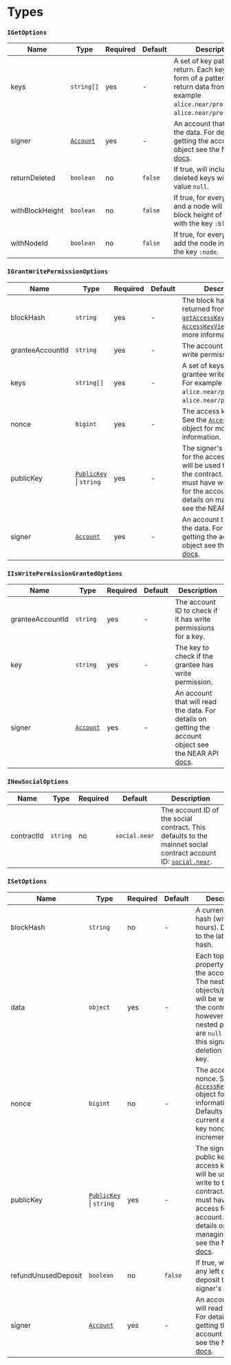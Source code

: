 
# Types

<TOCInline
  maxHeadingLevel={4}
  toc={toc}
/>

### `IGetOptions`

| Name            | Type                                                                                     | Required | Default | Description                                                                                                                                                  |
|-----------------|------------------------------------------------------------------------------------------|----------|---------|--------------------------------------------------------------------------------------------------------------------------------------------------------------|
| keys            | `string[]`                                                                               | yes      | -       | A set of key patterns to return. Each key is in the form of a pattern to return data from. For example `alice.near/profile/**` or `alice.near/profile/name`. |
| signer          | [`Account`](https://near.github.io/near-api-js/classes/near_api_js.account.Account.html) | yes      | -       | An account that will read the data. For details on getting the account object see the NEAR API [docs](https://docs.near.org/tools/near-api-js/account).      |
| returnDeleted   | `boolean`                                                                                | no       | `false` | If true, will include deleted keys with the value `null`.                                                                                                    |
| withBlockHeight | `boolean`                                                                                | no       | `false` | If true, for every value and a node will add the block height of the data with the key `:block`.                                                             |
| withNodeId      | `boolean`                                                                                | no       | `false` | If true, for every node will add the node index with the key `:node`.                                                                                        |

### `IGrantWritePermissionOptions`

| Name             | Type                                                                                                   | Required | Default | Description                                                                                                                                                                                                                                                                                                  |
|------------------|--------------------------------------------------------------------------------------------------------|----------|---------|--------------------------------------------------------------------------------------------------------------------------------------------------------------------------------------------------------------------------------------------------------------------------------------------------------------|
| blockHash        | `string`                                                                                               | yes      | -       | The block hash that is returned from [`getAccessKeys()`](https://near.github.io/near-api-js/classes/near_api_js.account.Account.html#getAccessKeys). See the [`AccessKeyView`](https://near.github.io/near-api-js/interfaces/near_api_js.providers_provider.AccessKeyView.html) object for more information. |
| granteeAccountId | `string`                                                                                               | yes      | -       | The account ID to give write permission to.                                                                                                                                                                                                                                                                  |
| keys             | `string[]`                                                                                             | yes      | -       | A set of keys to give the grantee write permission. For example `alice.near/profile/**` or `alice.near/profile/name`.                                                                                                                                                                                        |
| nonce            | `bigint`                                                                                               | yes      | -       | The access key's nonce. See the [`AccessKeyView`](https://near.github.io/near-api-js/interfaces/near_api_js.providers_provider.AccessKeyView.html) object for more information.                                                                                                                              |
| publicKey        | [`PublicKey`](https://near.github.io/near-api-js/classes/near_api_js.utils.PublicKey.html) \| `string` | yes      | -       | The signer's public key for the access key that will be used to write to the contract. The key must have write access for the account. For details on managing keys see the NEAR API [docs](https://docs.near.org/tools/near-api-js/account#access-keys).                                                    |
| signer           | [`Account`](https://near.github.io/near-api-js/classes/near_api_js.account.Account.html)               | yes      | -       | An account that will read the data. For details on getting the account object see the NEAR API [docs](https://docs.near.org/tools/near-api-js/account).                                                                                                                                                      |

### `IIsWritePermissionGrantedOptions`

| Name             | Type                                                                                     | Required | Default | Description                                                                                                                                             |
|------------------|------------------------------------------------------------------------------------------|----------|---------|---------------------------------------------------------------------------------------------------------------------------------------------------------|
| granteeAccountId | `string`                                                                                 | yes      | -       | The account ID to check if it has write permissions for a key.                                                                                          |
| key              | `string`                                                                                 | yes      | -       | The key to check if the grantee has write permission.                                                                                                   |
| signer           | [`Account`](https://near.github.io/near-api-js/classes/near_api_js.account.Account.html) | yes      | -       | An account that will read the data. For details on getting the account object see the NEAR API [docs](https://docs.near.org/tools/near-api-js/account). |

### `INewSocialOptions`

| Name       | Type     | Required | Default       | Description                                                                                                                                                 |
|------------|----------|----------|---------------|-------------------------------------------------------------------------------------------------------------------------------------------------------------|
| contractId | `string` | no       | `social.near` | The account ID of the social contract. This defaults to the mainnet social contract account ID: [`social.near`](https://nearblocks.io/address/social.near). |

### `ISetOptions`

| Name                | Type                                                                                                   | Required | Default | Description                                                                                                                                                                                                                                               |
|---------------------|--------------------------------------------------------------------------------------------------------|----------|---------|-----------------------------------------------------------------------------------------------------------------------------------------------------------------------------------------------------------------------------------------------------------|
| blockHash           | `string`                                                                                               | no       | -       | A current block hash (within 24 hours). Defaults to the latest block hash.                                                                                                                                                                                |
| data                | `object`                                                                                               | yes      | -       | Each top-level property must be the account ID. The nested objects/properties will be written to the contract, however, if any nested properties are `null` values, this signals a deletion of that key.                                                  |
| nonce               | `bigint`                                                                                               | no       | -       | The access key's nonce. See the [`AccessKeyView`](https://near.github.io/near-api-js/interfaces/near_api_js.providers_provider.AccessKeyView.html) object for more information. Defaults to the current access key nonce incremented by 1.                |
| publicKey           | [`PublicKey`](https://near.github.io/near-api-js/classes/near_api_js.utils.PublicKey.html) \| `string` | yes      | -       | The signer's public key for the access key that will be used to write to the contract. The key must have write access for the account. For details on managing keys see the NEAR API [docs](https://docs.near.org/tools/near-api-js/account#access-keys). |
| refundUnusedDeposit | `boolean`                                                                                              | no       | `false` | If true, will refund any left over deposit to the signer's account.                                                                                                                                                                                       |
| signer              | [`Account`](https://near.github.io/near-api-js/classes/near_api_js.account.Account.html)               | yes      | -       | An account that will read the data. For details on getting the account object see the NEAR API [docs](https://docs.near.org/tools/near-api-js/account).                                                                                                   |
